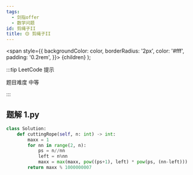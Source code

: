 ```yaml
---
tags:
  - 剑指offer
  - 数学问题
id: 剪绳子II
title: 🟡 剪绳子II
---
```


  <span
    style={{
      backgroundColor: color,
      borderRadius: '2px',
      color: '#fff',
      padding: '0.2rem',
    }}>
    {children}
  </span>
);

:::tip LeetCode 提示

题目难度 <Highlight color="#ffc01e">中等</Highlight>

:::

## 题解 1.py

```py
class Solution:
    def cuttingRope(self, n: int) -> int:
        maxx = 1
        for nn in range(2, n):
            ps = n//nn
            left = n%nn
            maxx = max(maxx, pow((ps+1), left) * pow(ps, (nn-left)))
        return maxx % 1000000007
```


